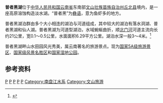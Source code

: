 {{Infobox lake 
 |湖泊名稱 =普者黑湖
 |湖泊照片 = Puzhehei in Yunnan, China.jpg
 |湖泊照片標題 = 普者黑，拍摄于青龙山观景台
 |測深圖 =
 |測深圖標題 =
 |湖泊所在地 =[[中华人民共和国|中华人民共和国]][[云南省|云南省]][[丘北县|丘北县]]
 |座標 = {{coord |24|08|N|104|06|E|display=inline,title|scale:500000_type:waterbody_region:CN}}
 |湖泊類别 =[[淡水湖|淡水湖]]
 |流入 =
 |流出 = [[北门河_(清水江)|北门河]]
 |集水區面积 =
 |集水區國家 ={{PRC}}
 |湖泊長度 = 21 千米
 |湖泊闊度 =0.1～0.5 千米
 |湖泊面積 =6.29 平方千米
 |平均深度 =3～4 米
 |最深深度 =
 |水體體積 =
 |湖水停留時間 =
 |湖岸線長度 =
 |海拔高度 = 
 |湖中島嶼 =
 |湖邊城鎮 =
 }}
'''普者黑湖'''位于[[中华人民共和国|中华人民共和国]][[云南省|云南省]]东南部[[文山壮族苗族自治州|文山壮族苗族自治州]][[丘北县|丘北县]]境内，是一座高原溶蚀构造淡水湖。“普者黑”为[[彝语|彝语]]，意为鱼虾多的地方。

普者黑湖泊群由多个大小相连的湖泊与河道组成，其中较大的湖泊有落水洞湖、普者黑湖和仙人湖。普者黑湖为河道型湖泊，水域蜿蜒曲折，顺[[北门河_(清水江)|北门河]]河道主流向长约21公里，宽0.1～0.5公里，水面面积6.29平方公里。湖泊水深一般3～4米。<ref name="中国河湖大典">{{cite book|author=《[[中国河湖大典|中国河湖大典]]》编纂委员会|title=《中国河湖大典·珠江卷》|format=M|edition=1|location=北京|publisher=中国水利水电出版社|date=2013年1月|pages=33页|isbn=978-7-5170-0561-2}}</ref>

普者黑湖畔山水田园风光秀美，属云南著名的旅游景点。现为[[国家5A级旅游景区|国家5A级旅游景区]]、[[中华人民共和国国家级风景名胜区列表|国家级风景名胜区]]和[[中华人民共和国国家湿地公园列表|国家湿地公园]]。

==参考资料==
{{reflist}}
{{云南地理|保护区}}
{{中华人民共和国国家级风景名胜区}}
{{国家5A级旅游景区}}
[[Category:文山湖泊|P]]
[[Category:中国国家重点风景名胜区|P]]
[[Category:国家5A级旅游景区|P]]
[[Category:中国湿地|P]]
[[Category:丘北县|P]]
[[Category:南盘江水系|Category:南盘江水系]]
[[Category:文山旅游|Category:文山旅游]]